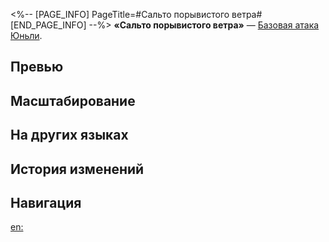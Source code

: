 <%-- [PAGE_INFO]
PageTitle=#Сальто порывистого ветра#
[END_PAGE_INFO] --%>
{{Навык Инфобокс
|Название         = Сальто порывистого ветра
|Изображение      = Навык Сальто порывистого ветра.png
|Персонаж         = Юньли
|Тип              = Базовая атака
|Тэг              = Одиночная атака
|УронСтойк        = 10
|ЭнергияГен       = 20
|Энергия          = 
|Длительность     = 
|Описание         = Наносит выбранному противнику физический урон, равный {{Цвет|Выделенный|50%—110%}} от силы атаки Юньли.
|Свойство1        = 
|Масштабирование1 = 
}}
'''«Сальто порывистого ветра»''' — [[Базовая атака]] [[Юньли]].

==Превью==
{{Превью
|Файл = Сальто порывистого ветра Превью
}}

==Масштабирование==
{{Масштабирование навыка|тип=Базовая атака
|50%;60%;70%;80%;90%;100%;110%;120%;130%;140%
}}

==На других языках==
{{На других языках
|en   = Galespin Summersault
|zhs  = 翻风转日
|zht  = 翻風轉日
|ja   = {{Rubi|震天動地|しんてんどうち}}
|ko   = 건곤을 뒤엎는 검기
|es   = Tornasol vuelvevientos
|fr   = Frappe tourbillonnante
|ru   = Сальто порывистого ветра
|th   = Galespin Summersault
|vi   = Đảo Gió Xoay Trời
|de   = Windumkehr in der Sonne
|id   = Galespin Summersault
|pt   = Salto dos Ventos Rodopiantes
}}

==История изменений==
{{История изменений|3.5}}

==Навигация==
{{Навык Навбокс|Юньли}}

[[en:]]